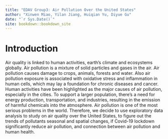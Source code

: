 ```yaml
--- 
title: "EDAV Group3: Air Pollution Over the United States"
author: "Xinwen Miao, Yilan Jiang, Huiqian Yu, Diyue Gu"
date: "`r Sys.Date()`"
site: bookdown::bookdown_site
---
```


# Introduction

Air quality is linked to human activities, earth’s climate and ecosystems globally. Air pollution is a mixture of solid particles and gases in the air. Air pollution causes damage to crops, animals, forests and water. Also air pollution exposure is associated with oxidative stress and inflammation in human cells, which may lay a foundation for chronic diseases and cancer. Human activities have been highlighted as the major causes of air pollution, especially in the cities. To support a larger population, there's a need for energy production, transportation, and industries, resulting in the emission of harmful chemicals into the atmosphere. Air pollution is one of the most serious problems in the world. Therefore, we decide to use exploratory data analysis to study on air quality over the United States, to figure out the trends of pollutants seasonal and spatial changes, if Covid-19 lockdown significantly reduce air pollution, and connection between air pollution and human health. 


